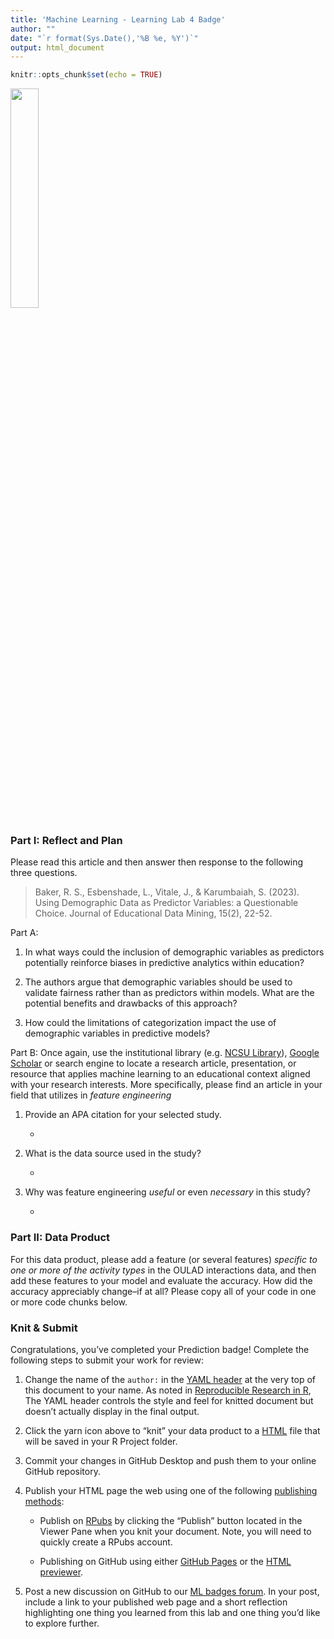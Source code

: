 ```yaml
---
title: 'Machine Learning - Learning Lab 4 Badge'
author: ""
date: "`r format(Sys.Date(),'%B %e, %Y')`"
output: html_document
---
```


```r
knitr::opts_chunk$set(echo = TRUE)
```

![](img/ML_FE_Hx.jpg){width="30%"}

### Part I: Reflect and Plan

Please read this article and then answer then response to the following three questions.

> Baker, R. S., Esbenshade, L., Vitale, J., & Karumbaiah, S. (2023). Using Demographic Data as Predictor Variables: a Questionable Choice. Journal of Educational Data Mining, 15(2), 22-52.

Part A:

1.  In what ways could the inclusion of demographic variables as predictors potentially reinforce biases in predictive analytics within education?

2.  The authors argue that demographic variables should be used to validate fairness rather than as predictors within models. What are the potential benefits and drawbacks of this approach?

3.  How could the limitations of categorization impact the use of demographic variables in predictive models?

Part B: Once again, use the institutional library (e.g. [NCSU Library](https://www.lib.ncsu.edu/#articles)), [Google Scholar](https://scholar.google.com/) or search engine to locate a research article, presentation, or resource that applies machine learning to an educational context aligned with your research interests. More specifically, please find an article in your field that utilizes in *feature engineering*

1.  Provide an APA citation for your selected study.

    -   

2.  What is the data source used in the study?

    -   

3.  Why was feature engineering *useful* or even *necessary* in this study?

    -   

### Part II: Data Product

For this data product, please add a feature (or several features) *specific to one or more of the activity types* in the OULAD interactions data, and then add these features to your model and evaluate the accuracy. How did the accuracy appreciably change--if at all? Please copy all of your code in one or more code chunks below.

### Knit & Submit

Congratulations, you've completed your Prediction badge! Complete the following steps to submit your work for review:

1.  Change the name of the `author:` in the [YAML header](https://monashdatafluency.github.io/r-rep-res/yaml-header.html) at the very top of this document to your name. As noted in [Reproducible Research in R](https://monashdatafluency.github.io/r-rep-res/index.html), The YAML header controls the style and feel for knitted document but doesn't actually display in the final output.

2.  Click the yarn icon above to "knit" your data product to a [HTML](https://bookdown.org/yihui/rmarkdown/html-document.html) file that will be saved in your R Project folder.

3.  Commit your changes in GitHub Desktop and push them to your online GitHub repository.

4.  Publish your HTML page the web using one of the following [publishing methods](https://rpubs.com/cathydatascience/518692):

    -   Publish on [RPubs](https://rpubs.com) by clicking the "Publish" button located in the Viewer Pane when you knit your document. Note, you will need to quickly create a RPubs account.

    -   Publishing on GitHub using either [GitHub Pages](https://pages.github.com) or the [HTML previewer](http://htmlpreview.github.io).

5.  Post a new discussion on GitHub to our [ML badges forum](https://github.com/orgs/laser-institute/teams/machine-learning/discussions/2). In your post, include a link to your published web page and a short reflection highlighting one thing you learned from this lab and one thing you'd like to explore further.
